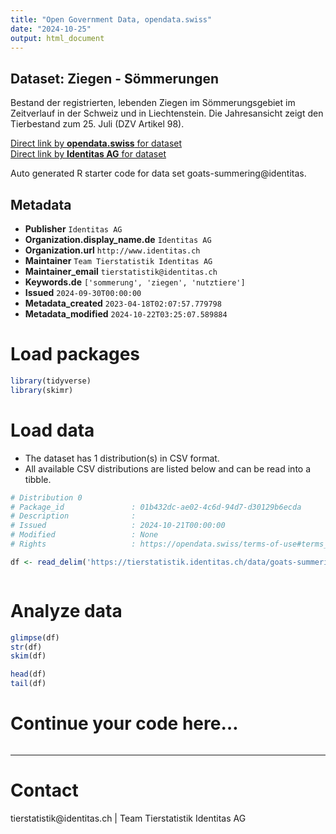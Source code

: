 ```yaml
---
title: "Open Government Data, opendata.swiss"
date: "2024-10-25"
output: html_document
---
```


## Dataset: Ziegen - Sömmerungen

Bestand der registrierten, lebenden Ziegen im Sömmerungsgebiet im Zeitverlauf in der Schweiz und in Liechtenstein. Die Jahresansicht zeigt den Tierbestand zum 25. Juli (DZV Artikel 98).

[Direct link by **opendata.swiss** for dataset](https://opendata.swiss/de/dataset/ziegen-sommerungen)<br>
[Direct link by **Identitas AG** for dataset](https://tierstatistik.identitas.ch/)

Auto generated R starter code for data set goats-summering@identitas.

## Metadata

- **Publisher** `Identitas AG`
- **Organization.display_name.de** `Identitas AG`
- **Organization.url** `http://www.identitas.ch`
- **Maintainer** `Team Tierstatistik Identitas AG`
- **Maintainer_email** `tierstatistik@identitas.ch`
- **Keywords.de** `['sommerung', 'ziegen', 'nutztiere']`
- **Issued** `2024-09-30T00:00:00`
- **Metadata_created** `2023-04-18T02:07:57.779798`
- **Metadata_modified** `2024-10-22T03:25:07.589884`


# Load packages

```r

library(tidyverse)
library(skimr)

```

# Load data

-   The dataset has 1 distribution(s) in CSV format.
-   All available CSV distributions are listed below and can be read into a tibble.

```r

# Distribution 0
# Package_id               : 01b432dc-ae02-4c6d-94d7-d30129b6ecda
# Description              : 
# Issued                   : 2024-10-21T00:00:00
# Modified                 : None
# Rights                   : https://opendata.swiss/terms-of-use#terms_by

df <- read_delim('https://tierstatistik.identitas.ch/data/goats-summering.csv')



```

# Analyze data

```r

glimpse(df)
str(df)
skim(df)

head(df)
tail(df)

```

# Continue your code here...

```r

```

------------------------------------------------------------------------

# Contact

tierstatistik@identitas.ch | Team Tierstatistik Identitas AG

